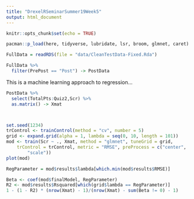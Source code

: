 ```yaml
---
title: "DrexelRSeminarSummer19Week5"
output: html_document
---
```


```r
knitr::opts_chunk$set(echo = TRUE)

pacman::p_load(here, tidyverse, lubridate, lsr, broom, glmnet, caret)

FullData = readRDS(file = "data/CleanTestData-Fixed.Rda")

FullData %>%
  filter(PrePost == "Post") -> PostData
```


This is a machine learning approach to regression...



```r


PostData %>%
  select(TotalPts:Quiz2,Scr) %>%
  as.matrix() -> Xmat



set.seed(1234)
trControl <- trainControl(method = "cv", number = 5)
grid <- expand.grid(alpha = 1, lambda = seq(0, 10, length = 101))
mod <- train(Scr ~ ., Xmat, method = "glmnet", tuneGrid = grid, 
    trControl = trControl, metric = "RMSE", preProcess = c("center", 
        "scale"))
plot(mod)

RegParameter = mod$results$lambda[which.min(mod$results$RMSE)]

Beta <- coef(mod$finalModel, RegParameter)
R2 <- mod$results$Rsquared[which(grid$lambda == RegParameter)]
1 - (1 - R2) * (nrow(Xmat) - 1)/(nrow(Xmat) - sum(Beta != 0) - 1)


```